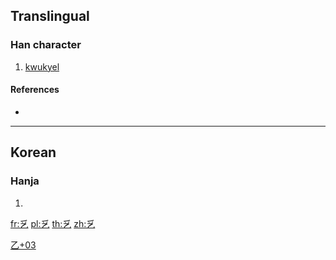 ==Translingual==

===Han character===
{{Han char|rn=5|rad=乙|as=03|sn=4|four=20717|canj=HCN|ids=⿱乊乙}}

# [[kwukyel]]

====References====
* {{Han ref|kx=0084.071|dj=0171.041|hdz=10051.161|uh=4E65|ud=20069}}

----

==Korean==

===Hanja===
{{ko-hanja|hangeul=홀|rv=hol|mr=hol}}

# {{defn|lang=ko|sort=乙03}}

[[Category:Korean-only CJKV Characters|乙+03]]

[[fr:乥]]
[[pl:乥]]
[[th:乥]]
[[zh:乥]]